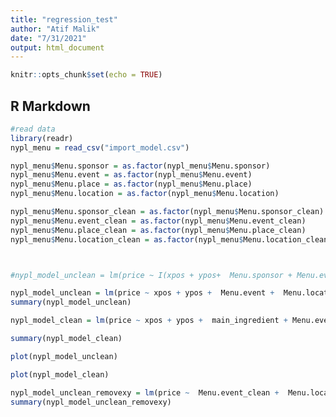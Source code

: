 ```yaml
---
title: "regression_test"
author: "Atif Malik"
date: "7/31/2021"
output: html_document
---
```


```r
knitr::opts_chunk$set(echo = TRUE)
```

## R Markdown



```r

#read data 
library(readr)
nypl_menu = read_csv("import_model.csv")

nypl_menu$Menu.sponsor = as.factor(nypl_menu$Menu.sponsor)
nypl_menu$Menu.event = as.factor(nypl_menu$Menu.event)
nypl_menu$Menu.place = as.factor(nypl_menu$Menu.place)
nypl_menu$Menu.location = as.factor(nypl_menu$Menu.location)

nypl_menu$Menu.sponsor_clean = as.factor(nypl_menu$Menu.sponsor_clean)
nypl_menu$Menu.event_clean = as.factor(nypl_menu$Menu.event_clean)
nypl_menu$Menu.place_clean = as.factor(nypl_menu$Menu.place_clean)
nypl_menu$Menu.location_clean = as.factor(nypl_menu$Menu.location_clean)



#nypl_model_unclean = lm(price ~ I(xpos + ypos+  Menu.sponsor + Menu.event + Menu.place+ Menu.location )^2 , data = nypl_menu)

```
```r


nypl_model_unclean = lm(price ~ xpos + ypos +  Menu.event +  Menu.location  , data = nypl_menu)
summary(nypl_model_unclean)
```



```r
nypl_model_clean = lm(price ~ xpos + ypos +  main_ingredient + Menu.event_clean +  Menu.location_clean  , data = nypl_menu)

summary(nypl_model_clean)

```


```r

plot(nypl_model_unclean)

```


```r

plot(nypl_model_clean)

```

```r


nypl_model_unclean_removexy = lm(price ~  Menu.event_clean +  Menu.location_clean + main_ingredient  , data = nypl_menu)
summary(nypl_model_unclean_removexy)
```